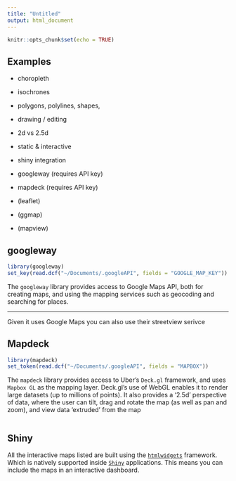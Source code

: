 ```yaml
---
title: "Untitled"
output: html_document
---
```


```r
knitr::opts_chunk$set(echo = TRUE)
```




## Examples

- choropleth
- isochrones
- polygons, polylines, shapes, 
- drawing / editing
- 2d vs 2.5d

- static & interactive

- shiny integration

- googleway (requires API key)
- mapdeck   (requires API key)
- (leaflet)
- (ggmap)
- (mapview)

## googleway

```r
library(googleway)
set_key(read.dcf("~/Documents/.googleAPI", fields = "GOOGLE_MAP_KEY"))
```

The `googleway` library provides access to Google Maps API, both for creating maps, and using the mapping services such as geocoding and searching for places. 

---

Given it uses Google Maps you can also use their streetview serivce


## Mapdeck

```r
library(mapdeck)
set_token(read.dcf("~/Documents/.googleAPI", fields = "MAPBOX"))
```

The `mapdeck` library provides access to Uber's `Deck.gl` framework, and uses `Mapbox GL` as the mapping layer. Deck.gl's use of WebGL enables it to render large datasets (up to millions of points). It also provides a '2.5d' perspective of data, where the user can tilt, drag and rotate the map (as well as pan and zoom), and view data 'extruded' from the map

```r

```

## Shiny

All the interactive maps listed are built using the [`htmlwidgets`](https://www.htmlwidgets.org/) framework. Which is natively supported inside [`Shiny`](https://shiny.rstudio.com/) applications. This means you can include the maps in an interactive dashboard.

```r


```